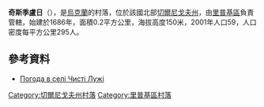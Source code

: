 {{coord|51|42|6|N|30|50|14|E|scale:100000|display=title}}

'''奇斯季盧日'''（{{lang-uk|Чисті Лужі}}），是[[烏克蘭|烏克蘭]]的村落，位於該國北部[[切爾尼戈夫州|切爾尼戈夫州]]，由[[里普基區|里普基區]]負責管轄，始建於1686年，面積0.2平方公里，海拔高度150米，2001年人口59，人口密度每平方公里295人。

==參考資料==
* [http://weather.in.ua/ua/chernigovskaja/28425 Погода в селі Чисті Лужі]{{Wayback|url=http://weather.in.ua/ua/chernigovskaja/28425 |date=20160305205339 }}

[[Category:切爾尼戈夫州村落|Category:切爾尼戈夫州村落]]
[[Category:里普基區村落|Category:里普基區村落]]


{{Chernihiv-geo-stub}}
